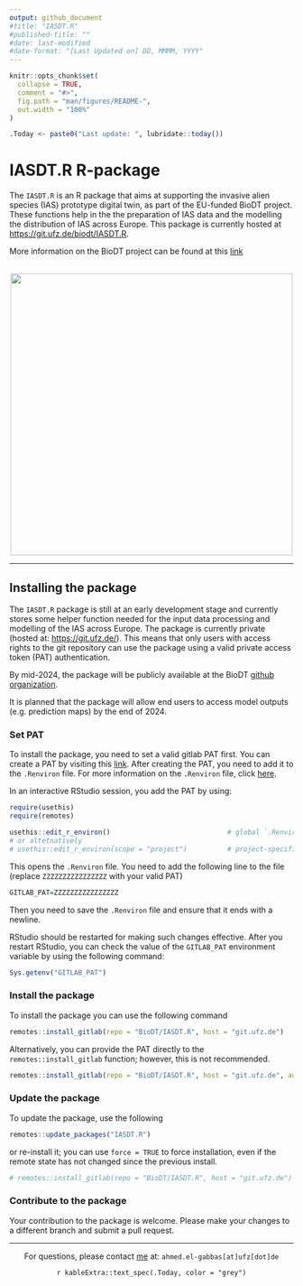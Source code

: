```yaml
---
output: github_document
#title: "IASDT.R"
#published-title: ""
#date: last-modified
#date-format: "[Last Updated on] DD, MMMM, YYYY"
---
```


```r
knitr::opts_chunk$set(
  collapse = TRUE,
  comment = "#>",
  fig.path = "man/figures/README-",
  out.width = "100%"
)

.Today <- paste0("Last update: ", lubridate::today())
```

# IASDT.R R-package

The `IASDT.R` is an R package that aims at supporting the invasive alien species (IAS) prototype digital twin, as part of the EU-funded BioDT project. These functions help in the the preparation of IAS data and the modelling the distribution of IAS across Europe. This package is currently hosted at <https://git.ufz.de/biodt/IASDT.R>.

More information on the BioDT project can be found at this [link](https://biodt.eu/) <br/><br/>

<center>![](https://git.ufz.de/uploads/-/system/group/avatar/4444/biodt.png){width="500"}</center>

<hr>

## Installing the package

The `IASDT.R` package is still at an early development stage and currently stores some helper function needed for the input data processing and modelling of the IAS across Europe. The package is currently private (hosted at: <https://git.ufz.de/>). This means that only users with access rights to the git repository can use the package using a valid private access token (PAT) authentication.

By mid-2024, the package will be publicly available at the BioDT [github organization](https://github.com/BioDT).

It is planned that the package will allow end users to access model outputs (e.g. prediction maps) by the end of 2024.

### Set PAT

To install the package, you need to set a valid gitlab PAT first. You can create a PAT by visiting this [link](
https://git.ufz.de/biodt/IASDT.R/-/settings/access_tokens). After creating the PAT, you need to add it to the `.Renviron` file. For more information on the `.Renviron` file, click [here](https://support.posit.co/hc/en-us/articles/360047157094-Managing-R-with-Rprofile-Renviron-Rprofile-site-Renviron-site-rsession-conf-and-repos-conf).

In an interactive RStudio session, you add the PAT by using:

```r
require(usethis)
require(remotes)
```
```r
usethis::edit_r_environ()                             # global `.Renviron` file
# or altetnatively
# usethis::edit_r_environ(scope = "project")          # project-specific settings
```

This opens the `.Renviron` file. You need to add the following line to the file (replace `ZZZZZZZZZZZZZZZZ` with your valid PAT)

```r
GITLAB_PAT=ZZZZZZZZZZZZZZZZ
```

Then you need to save the `.Renviron` file and ensure that it ends with a newline.

RStudio should be restarted for making such changes effective. After you restart RStudio, you can check the value of the `GITLAB_PAT` environment variable by using the following command:

```r
Sys.getenv("GITLAB_PAT")
```

### Install the package

To install the package you can use the following command

```r
remotes::install_gitlab(repo = "BioDT/IASDT.R", host = "git.ufz.de")
```

Alternatively, you can provide the PAT directly to the `remotes::install_gitlab` function; however, this is not recommended.

```r
remotes::install_gitlab(repo = "BioDT/IASDT.R", host = "git.ufz.de", auth_token = "ZZZZZZZZZZZZZZZZ")
```

### Update the package

To update the package, use the following

```r
remotes::update_packages("IASDT.R")
```
or re-install it; you can use `force = TRUE` to force installation, even if the remote state has not changed since the previous install.
```r
# remotes::install_gitlab(repo = "BioDT/IASDT.R", host = "git.ufz.de")
```

### Contribute to the package

Your contribution to the package is welcome. Please make your changes to a different branch and submit a pull request.

<hr>

<center>

For questions, please contact [me](https://elgabbas.netlify.app/) at: `ahmed.el-gabbas[at]ufz[dot]de`

`r kableExtra::text_spec(.Today, color = "grey")`

</center>
